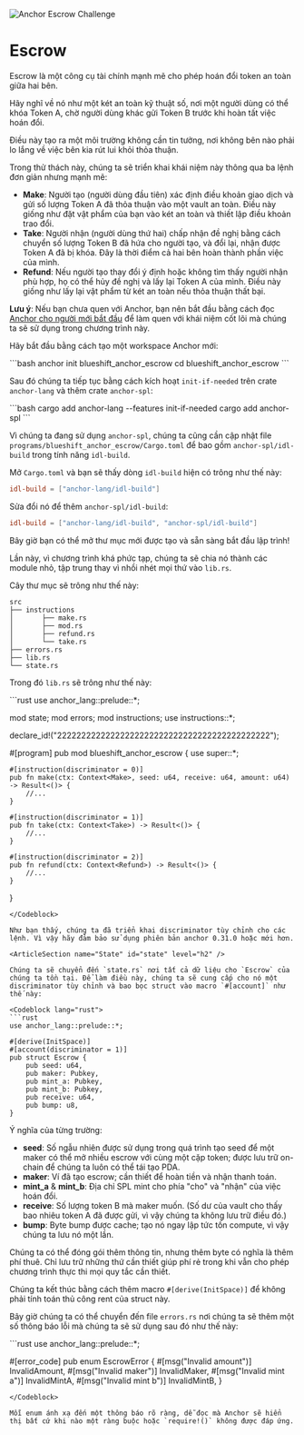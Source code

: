 
![Anchor Escrow Challenge](/graphics/challenge-banners/anchor-escrow.png)

# Escrow

Escrow là một công cụ tài chính mạnh mẽ cho phép hoán đổi token an toàn giữa hai bên.

Hãy nghĩ về nó như một két an toàn kỹ thuật số, nơi một người dùng có thể khóa Token A, chờ người dùng khác gửi Token B trước khi hoàn tất việc hoán đổi.

Điều này tạo ra một môi trường không cần tin tưởng, nơi không bên nào phải lo lắng về việc bên kia rút lui khỏi thỏa thuận.

Trong thử thách này, chúng ta sẽ triển khai khái niệm này thông qua ba lệnh đơn giản nhưng mạnh mẽ:

- **Make**: Người tạo (người dùng đầu tiên) xác định điều khoản giao dịch và gửi số lượng Token A đã thỏa thuận vào một vault an toàn. Điều này giống như đặt vật phẩm của bạn vào két an toàn và thiết lập điều khoản trao đổi.
- **Take**: Người nhận (người dùng thứ hai) chấp nhận đề nghị bằng cách chuyển số lượng Token B đã hứa cho người tạo, và đổi lại, nhận được Token A đã bị khóa. Đây là thời điểm cả hai bên hoàn thành phần việc của mình.
- **Refund**: Nếu người tạo thay đổi ý định hoặc không tìm thấy người nhận phù hợp, họ có thể hủy đề nghị và lấy lại Token A của mình. Điều này giống như lấy lại vật phẩm từ két an toàn nếu thỏa thuận thất bại.

**Lưu ý**: Nếu bạn chưa quen với Anchor, bạn nên bắt đầu bằng cách đọc [Anchor cho người mới bắt đầu](/vi/courses/anchor-for-dummies) để làm quen với khái niệm cốt lõi mà chúng ta sẽ sử dụng trong chương trình này.

<ArticleSection name="Cài đặt" id="installation" level="h2" />

Hãy bắt đầu bằng cách tạo một workspace Anchor mới:

<Codeblock lang='terminal'>
  ```bash 
  anchor init blueshift_anchor_escrow 
  cd blueshift_anchor_escrow 
  ```
</Codeblock>

Sau đó chúng ta tiếp tục bằng cách kích hoạt `init-if-needed` trên crate `anchor-lang` và thêm crate `anchor-spl`:

<Codeblock lang='terminal'>
  ```bash 
  cargo add anchor-lang --features init-if-needed 
  cargo add anchor-spl
  ```
</Codeblock>

Vì chúng ta đang sử dụng `anchor-spl`, chúng ta cũng cần cập nhật file `programs/blueshift_anchor_escrow/Cargo.toml` để bao gồm `anchor-spl/idl-build` trong tính năng `idl-build`.

Mở `Cargo.toml` và bạn sẽ thấy dòng `idl-build` hiện có trông như thế này:

```toml
idl-build = ["anchor-lang/idl-build"]
```

Sửa đổi nó để thêm `anchor-spl/idl-build`:

```toml
idl-build = ["anchor-lang/idl-build", "anchor-spl/idl-build"]
```

Bây giờ bạn có thể mở thư mục mới được tạo và sẵn sàng bắt đầu lập trình!

<ArticleSection name="Template" id="template" level="h2" />

Lần này, vì chương trình khá phức tạp, chúng ta sẽ chia nó thành các module nhỏ, tập trung thay vì nhồi nhét mọi thứ vào `lib.rs`.

Cây thư mục sẽ trông như thế này:

```
src
├── instructions
│       ├── make.rs
│       ├── mod.rs
│       ├── refund.rs
│       └── take.rs
├── errors.rs
├── lib.rs
└── state.rs
```

Trong đó `lib.rs` sẽ trông như thế này:

<Codeblock lang="rust">
```rust
use anchor_lang::prelude::*;

mod state;
mod errors;
mod instructions;
use instructions::*;

declare_id!("22222222222222222222222222222222222222222222");

#[program]
pub mod blueshift_anchor_escrow {
use super::*;

    #[instruction(discriminator = 0)]
    pub fn make(ctx: Context<Make>, seed: u64, receive: u64, amount: u64) -> Result<()> {
        //...
    }

    #[instruction(discriminator = 1)]
    pub fn take(ctx: Context<Take>) -> Result<()> {
        //...
    }

    #[instruction(discriminator = 2)]
    pub fn refund(ctx: Context<Refund>) -> Result<()> {
        //...
    }

}

```
</Codeblock>

Như bạn thấy, chúng ta đã triển khai discriminator tùy chỉnh cho các lệnh. Vì vậy hãy đảm bảo sử dụng phiên bản anchor 0.31.0 hoặc mới hơn.

<ArticleSection name="State" id="state" level="h2" />

Chúng ta sẽ chuyển đến `state.rs` nơi tất cả dữ liệu cho `Escrow` của chúng ta tồn tại. Để làm điều này, chúng ta sẽ cung cấp cho nó một discriminator tùy chỉnh và bao bọc struct vào macro `#[account]` như thế này:

<Codeblock lang="rust">
```rust
use anchor_lang::prelude::*;

#[derive(InitSpace)]
#[account(discriminator = 1)]
pub struct Escrow {
    pub seed: u64,
    pub maker: Pubkey,
    pub mint_a: Pubkey,
    pub mint_b: Pubkey,
    pub receive: u64,
    pub bump: u8,
}
```

</Codeblock>

Ý nghĩa của từng trường:

- **seed**: Số ngẫu nhiên được sử dụng trong quá trình tạo seed để một maker có thể mở nhiều escrow với cùng một cặp token; được lưu trữ on-chain để chúng ta luôn có thể tái tạo PDA.
- **maker**: Ví đã tạo escrow; cần thiết để hoàn tiền và nhận thanh toán.
- **mint_a** & **mint_b**: Địa chỉ SPL mint cho phía "cho" và "nhận" của việc hoán đổi.
- **receive**: Số lượng token B mà maker muốn. (Số dư của vault cho thấy bao nhiêu token A đã được gửi, vì vậy chúng ta không lưu trữ điều đó.)
- **bump**: Byte bump được cache; tạo nó ngay lập tức tốn compute, vì vậy chúng ta lưu nó một lần.

Chúng ta có thể đóng gói thêm thông tin, nhưng thêm byte có nghĩa là thêm phí thuê. Chỉ lưu trữ những thứ cần thiết giúp phí rẻ trong khi vẫn cho phép chương trình thực thi mọi quy tắc cần thiết.

Chúng ta kết thúc bằng cách thêm macro `#[derive(InitSpace)]` để không phải tính toán thủ công rent của struct này.

<ArticleSection name="Errors" id="errors" level="h2" />

Bây giờ chúng ta có thể chuyển đến file `errors.rs` nơi chúng ta sẽ thêm một số thông báo lỗi mà chúng ta sẽ sử dụng sau đó như thế này:

<Codeblock lang="rust">
```rust
use anchor_lang::prelude::*;

#[error_code]
pub enum EscrowError { 
    #[msg("Invalid amount")]
    InvalidAmount, 
    #[msg("Invalid maker")]
    InvalidMaker, 
    #[msg("Invalid mint a")]
    InvalidMintA, 
    #[msg("Invalid mint b")]
    InvalidMintB,
}
```
</Codeblock>

Mỗi enum ánh xạ đến một thông báo rõ ràng, dễ đọc mà Anchor sẽ hiển thị bất cứ khi nào một ràng buộc hoặc `require!()` không được đáp ứng.
